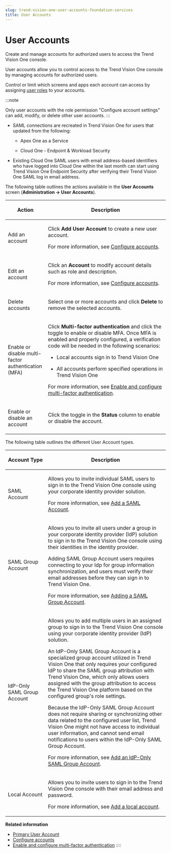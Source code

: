 ```yaml
---
slug: trend-vision-one-user-accounts-foundation-services
title: User Accounts
---
```

# User Accounts

Create and manage accounts for authorized users to access the Trend Vision One console.

User accounts allow you to control access to the Trend Vision One console by managing accounts for authorized users.

Control or limit which screens and apps each account can access by assigning [user roles](user-roles-foundation-services.mdx) to your accounts.

:::note

Only user accounts with the role permission "Configure account settings" can add, modify, or delete other user accounts.
:::

- SAML connections are recreated in Trend Vision One for users that updated from the following:

  - Apex One as a Service

  - Cloud One - Endpoint & Workload Security

- Existing Cloud One SAML users with email address-based identifiers who have logged into Cloud One within the last month can start using Trend Vision One Endpoint Security after verifying their Trend Vision One SAML log in email address.

The following table outlines the actions available in the **User Accounts** screen (**Administration → User Accounts**).

<table>
<colgroup>
<col style="width: 25%" />
<col style="width: 75%" />
</colgroup>
<thead>
<tr>
<th><p>Action</p></th>
<th><p>Description</p></th>
</tr>
</thead>
<tbody>
<tr>
<td><p>Add an account</p></td>
<td><p>Click <strong>Add User Account</strong> to create a new user account.</p>
<p>For more information, see <a href="trend-vision-one-configure-vision-accounts">Configure accounts</a>.</p></td>
</tr>
<tr>
<td><p>Edit an account</p></td>
<td><p>Click an <strong>Account</strong> to modify account details such as role and description.</p>
<p>For more information, see <a href="trend-vision-one-configure-vision-accounts">Configure accounts</a>.</p></td>
</tr>
<tr>
<td><p>Delete accounts</p></td>
<td><p>Select one or more accounts and click <strong>Delete</strong> to remove the selected accounts.</p></td>
</tr>
<tr>
<td><p>Enable or disable multi-factor authentication (MFA)</p></td>
<td><p>Click <strong>Multi-factor authentication</strong> and click the toggle to enable or disable MFA. Once MFA is enabled and properly configured, a verification code will be needed in the following scenarios:</p>
<ul>
<li><p>Local accounts sign in to Trend Vision One</p></li>
<li><p>All accounts perform specified operations in Trend Vision One</p></li>
</ul>
<p>For more information, see <a href="trend-vision-one-enable-confige-mfa">Enable and configure multi-factor authentication</a>.</p></td>
</tr>
<tr>
<td><p>Enable or disable an account</p></td>
<td><p>Click the toggle in the <strong>Status</strong> column to enable or disable the account.</p></td>
</tr>
</tbody>
</table>

The following table outlines the different User Account types.

<table>
<colgroup>
<col style="width: 25%" />
<col style="width: 75%" />
</colgroup>
<thead>
<tr>
<th><p>Account Type</p></th>
<th><p>Description</p></th>
</tr>
</thead>
<tbody>
<tr>
<td><p>SAML Account</p></td>
<td><p>Allows you to invite individual SAML users to sign in to the Trend Vision One console using your corporate identity provider solution.</p>
<p>For more information, see <a href="trend-vision-one-adding-saml-account">Add a SAML Account</a>.</p></td>
</tr>
<tr>
<td><p>SAML Group Account</p></td>
<td><p>Allows you to invite all users under a group in your corporate identity provider (IdP) solution to sign in to the Trend Vision One console using their identities in the identity provider.</p>
<p>Adding SAML Group Account users requires connecting to your Idp for group information synchronization, and users must verify their email addresses before they can sign in to Trend Vision One.</p>
<p>For more information, see <a href="trend-vision-one-adding-saml-group-account-overview">Adding a SAML Group Account</a>.</p></td>
</tr>
<tr>
<td><p>IdP-Only SAML Group Account</p></td>
<td><p>Allows you to add multiple users in an assigned group to sign in to the Trend Vision One console using your corporate identity provider (IdP) solution.</p>
<p>An IdP-Only SAML Group Account is a specialized group account utilized in Trend Vision One that only requires your configured IdP to share the SAML group attribution with Trend Vision One, which only allows users assigned with the group attribution to access the Trend Vision One platform based on the configured group's role settings.</p>
<p>Because the IdP-Only SAML Group Account does not require sharing or synchronizing other data related to the configured user list, Trend Vision One might not have access to individual user information, and cannot send email notifications to users within the IdP-Only SAML Group Account.</p>
<p>For more information, see <a href="trend-vision-one-adding-idp-only-saml-group-account">Add an IdP-Only SAML Group Account</a>.</p></td>
</tr>
<tr>
<td><p>Local Account</p></td>
<td><p>Allows you to invite users to sign in to the Trend Vision One console with their email address and password.</p>
<p>For more information, see <a href="trend-vision-one-adding-a-local-account">Add a local account</a>.</p></td>
</tr>
</tbody>
</table>

**Related information**

- [Primary User Account](primary-user-account.mdx)
- [Configure accounts](configure-vision-accounts.md "Create and manage Trend Vision One user accounts to allow authorized users to access the console.")
- [Enable and configure multi-factor authentication](enable-confige-mfa.md "Enforce multi-factor authentication (MFA) to enhance account security and prevent attackers from exploiting critical actions for malicious activities.")
::::
